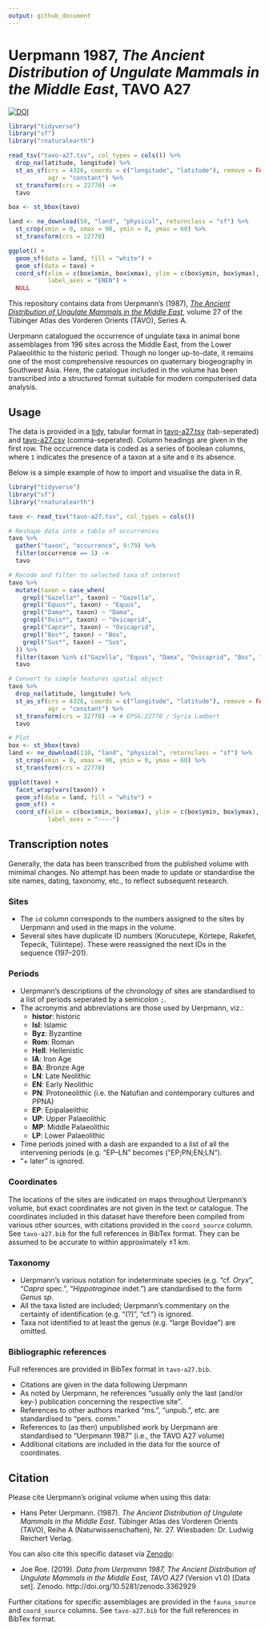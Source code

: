 ```yaml
---
output: github_document
---
```

# Uerpmann 1987, *The Ancient Distribution of Ungulate Mammals in the Middle East*, TAVO A27
[![DOI](https://zenodo.org/badge/201043108.svg)](https://zenodo.org/badge/latestdoi/201043108)

```r
library("tidyverse")
library("sf")
library("rnaturalearth")

read_tsv("tavo-a27.tsv", col_types = cols()) %>% 
  drop_na(latitude, longitude) %>% 
  st_as_sf(crs = 4326, coords = c("longitude", "latitude"), remove = FALSE,
           agr = "constant") %>% 
  st_transform(crs = 22770) ->
  tavo

box <- st_bbox(tavo)

land <- ne_download(50, "land", "physical", returnclass = "sf") %>% 
  st_crop(xmin = 0, xmax = 90, ymin = 0, ymax = 60) %>% 
  st_transform(crs = 22770)
```
```r
ggplot() +
  geom_sf(data = land, fill = "white") +
  geom_sf(data = tavo) +
  coord_sf(xlim = c(box$xmin, box$xmax), ylim = c(box$ymin, box$ymax),
           label_axes = "ENEN") +
  NULL
```

This repository contains data from Uerpmann's (1987), *[The Ancient Distribution of Ungulate Mammals in the Middle East](https://reichert-verlag.de/en/author/u/uerpmann_hans_peter/9783882263954_the_ancient_distribution_of_ungulate_mammals_in_the_middle_east-detail)*, volume 27 of the Tübinger Atlas des Vorderen Orients (TAVO), Series A.

Uerpmann catalogued the occurrence of ungulate taxa in animal bone assemblages from 196 sites across the Middle East, from the Lower Palaeolithic to the historic period.
Though no longer up-to-date, it remains one of the most comprehensive resources on quaternary biogeography in Southwest Asia.
Here, the catalogue included in the volume has been transcribed into a structured format suitable for modern computerised data analysis.

## Usage

The data is provided in a [tidy](http://vita.had.co.nz/papers/tidy-data.html), tabular format in [tavo-a27.tsv](tavo-a27.tsv) (tab-seperated) and [tavo-a27.csv](tavo-a27.csv) (comma-seperated).
Column headings are given in the first row.
The occurrence data is coded as a series of boolean columns, where `1` indicates the presence of a taxon at a site and `0` its absence.

Below is a simple example of how to import and visualise the data in R.

```r
library("tidyverse")
library("sf")
library("rnaturalearth")

tavo <- read_tsv("tavo-a27.tsv", col_types = cols())

# Reshape data into a table of occurrences
tavo %>% 
  gather("taxon", "occurrence", 9:79) %>% 
  filter(occurrence == 1) ->
  tavo

# Recode and filter to selected taxa of interest
tavo %>% 
  mutate(taxon = case_when(
    grepl("Gazella*", taxon) ~ "Gazella",
    grepl("Equus*", taxon) ~ "Equus",
    grepl("Dama*", taxon) ~ "Dama",
    grepl("Ovis*", taxon) ~ "Ovicaprid",
    grepl("Capra*", taxon) ~ "Ovicaprid",
    grepl("Bos*", taxon) ~ "Bos",
    grepl("Sus*", taxon) ~ "Sus",
  )) %>% 
  filter(taxon %in% c("Gazella", "Equus", "Dama", "Ovicaprid", "Bos", "Sus")) ->
  tavo

# Convert to simple features spatial object
tavo %>% 
  drop_na(latitude, longitude) %>% 
  st_as_sf(crs = 4326, coords = c("longitude", "latitude"), remove = FALSE,
           agr = "constant") %>% 
  st_transform(crs = 22770) -> # EPSG:22770 / Syria Lambert
  tavo

# Plot
box <- st_bbox(tavo)
land <- ne_download(110, "land", "physical", returnclass = "sf") %>% 
  st_crop(xmin = 0, xmax = 90, ymin = 0, ymax = 60) %>% 
  st_transform(crs = 22770)

ggplot(tavo) +
  facet_wrap(vars(taxon)) +
  geom_sf(data = land, fill = "white") +
  geom_sf() +
  coord_sf(xlim = c(box$xmin, box$xmax), ylim = c(box$ymin, box$ymax),
           label_axes = "----")
```

## Transcription notes

Generally, the data has been transcribed from the published volume with mimimal changes.
No attempt has been made to update or standardise the site names, dating, taxonomy, etc., to reflect subsequent research.

### Sites

* The `id` column corresponds to the numbers assigned to the sites by Uerpmann and used in the maps in the volume.
* Several sites have duplicate ID numbers (Korucutepe, Körtepe, Rakefet, Tepecik, Tülintepe). These were reassigned the next IDs in the sequence (197–201).

### Periods

* Uerpmann's descriptions of the chronology of sites are standardised to a list of periods seperated by a semicolon `;`.
* The acronyms and abbreviations are those used by Uerpmann, viz.:
  * **histor**: historic
  * **Isl**: Islamic
  * **Byz**: Byzantine
  * **Rom**: Roman 
  * **Hell**: Hellenistic
  * **IA**: Iron Age
  * **BA**: Bronze Age
  * **LN**: Late Neolithic
  * **EN**: Early Neolithic
  * **PN**: Protoneolithic (i.e. the Natufian and contemporary cultures and PPNA)
  * **EP**: Epipalaelithic
  * **UP**: Upper Palaeolithic
  * **MP**: Middle Palaeolithic
  * **LP**: Lower Palaeolithic
* Time periods joined with a dash are expanded to a list of all the intervening periods (e.g. "EP–LN" becomes ("EP;PN;EN;LN").
* "+ later" is ignored.

### Coordinates

The locations of the sites are indicated on maps throughout Uerpmann's volume, but exact coordinates are not given in the text or catalogue.
The coordinates included in this dataset have therefore been compiled from various other sources, with citations provided in the `coord_source` column.
See `tavo-a27.bib` for the full references in BibTex format.
They can be assumed to be accurate to within approximately ±1 km. 

### Taxonomy

* Uerpmann's various notation for indeterminate species (e.g. "cf. *Oryx*", "*Capra* spec.", "*Hippotraginae* indet.") are standardised to the form *Genus sp.*
* All the taxa listed are included; Uerpmann's commentary on the certainty of identification (e.g. "(?)", "cf.") is ignored.
* Taxa not identified to at least the genus (e.g. "large Bovidae") are omitted.

### Bibliographic references

Full references are provided in BibTex format in `tavo-a27.bib`.

* Citations are given in the data following Uerpmann
* As noted by Uerpmann, he references "usually only the last (and/or key-) publication concerning the respective site".
* References to other authors marked "ms.", "unpub.", etc. are standardised to "pers. comm."
* References to (as then) unpublished work by Uerpmann are standardised to "Uerpmann 1987" (i.e., the TAVO A27 volume)
* Additional citations are included in the data for the source of coordinates.

## Citation

Please cite Uerpmann's original volume when using this data:

* Hans Peter Uerpmann. (1987). *The Ancient Distribution of Ungulate Mammals in the Middle East*. Tübinger Atlas des Vorderen Orients (TAVO), Reihe A (Naturwissenschaften), Nr. 27. Wiesbaden: Dr. Ludwig Reichert Verlag.

You can also cite this specific dataset via [Zenodo](https://doi.org/10.5281/zenodo.3362928):

* Joe Roe. (2019). *Data from Uerpmann 1987, The Ancient Distribution of Ungulate Mammals in the Middle East, TAVO A27* (Version v1.0) [Data set]. Zenodo. http://doi.org/10.5281/zenodo.3362929

Further citations for specific assemblages are provided in the `fauna_source` and `coord_source` columns.
See `tavo-a27.bib` for the full references in BibTex format.
